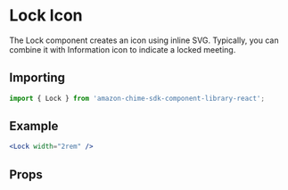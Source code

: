 

# Lock Icon

The Lock component creates an icon using inline SVG. Typically, you can combine it with Information icon to indicate a locked meeting.

## Importing

```javascript
import { Lock } from 'amazon-chime-sdk-component-library-react';
```

## Example

<ThemeProvider theme={lightTheme}>
  <GlobalStyles />
  <Preview>
    <Lock width="2rem" />
  </Preview>
</ThemeProvider>

```jsx
<Lock width="2rem" />
```

## Props

<Props of={Lock} />
